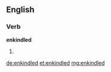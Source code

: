 ==English==

===Verb===
'''enkindled'''

# {{past of|enkindle}}

[[de:enkindled]]
[[et:enkindled]]
[[mg:enkindled]]